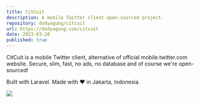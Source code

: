 ```yaml
---
title: CitCuit
description: A mobile Twitter client open-sourced project.
repository: dodyagung/citcuit
url: https://dodyagung.com/citcuit
date: 2023-03-28
published: true
---
```


CitCuit is a mobile Twitter client, alternative of official mobile.twitter.com website.
Secure, slim, fast, no ads, no database and of course we're open-sourced!

Built with Laravel. Made with ♥ in Jakarta, Indonesia.

[![](/projects/citcuit.jpg)](https://dodyagung.com/citcuit)
